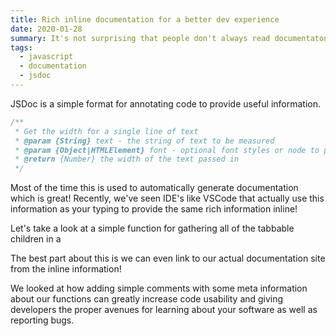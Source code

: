 ```yaml
---
title: Rich inline documentation for a better dev experience
date: 2020-01-28
summary: It's not surprising that people don't always read documentaton. It can be hard to write good documentation in general. Not to mention keeping it up to date. In this post, we look at how we can provide rich inline docuementation that's easy to maintain.
tags:
  - javascript
  - documentation
  - jsdoc
---
```


JSDoc is a simple format for annotating code to provide useful information.

```js
/**
 * Get the width for a single line of text
 * @param {String} text - the string of text to be measured
 * @param {Object|HTMLElement} font - optional font styles or node to pull font styles from
 * @return {Number} the width of the text passed in
 */
 ```

 Most of the time this is used to automatically generate documentation which is great! Recently, we've seen IDE's like VSCode that actually use this information as your typing to provide the same rich information inline!

 Let's take a look at a simple function for gathering all of the tabbable children in a 

 The best part about this is we can even link to our actual documentation site from the inline information!

 We looked at how adding simple comments with some meta information about our functions can greatly increase code usability and giving developers the proper avenues for learning about your software as well as reporting bugs.